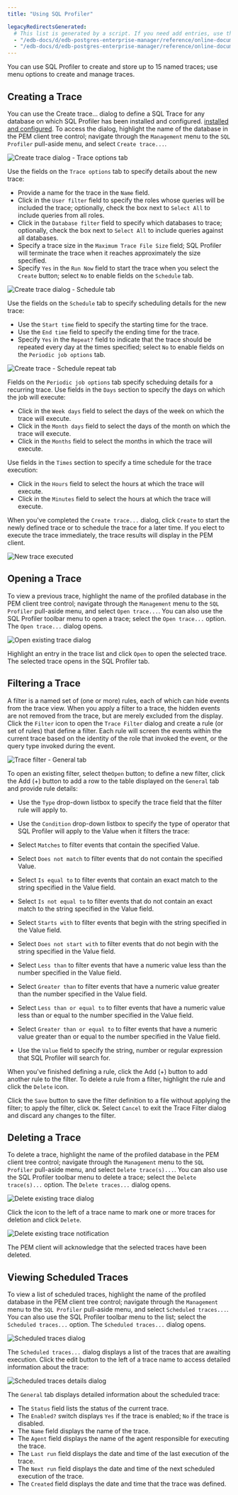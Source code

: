 ```yaml
---
title: "Using SQL Profiler"

legacyRedirectsGenerated:
  # This list is generated by a script. If you need add entries, use the `legacyRedirects` key.
  - "/edb-docs/d/edb-postgres-enterprise-manager/reference/online-documentation/8.0/sp_create_new_trace.html"
  - "/edb-docs/d/edb-postgres-enterprise-manager/reference/online-documentation/latest/sp_create_new_trace.html"
---
```


<div id="sp_create_new_trace" class="registered_link"></div>

You can use SQL Profiler to create and store up to 15 named traces; use menu options to create and manage traces.

## Creating a Trace

You can use the Create trace... dialog to define a SQL Trace for any database on which SQL Profiler has been installed and configured. [installed and configured](01_sp_installing_sql_profiler/#sp_installing_sql_profiler). To access the dialog, highlight the name of the database in the PEM client tree control; navigate through the `Management` menu to the `SQL Profiler` pull-aside menu, and select `Create trace...`.

![Create trace dialog - Trace options tab](../images/sp_create_new_trace.png)

Use the fields on the `Trace options` tab to specify details about the new trace:

-   Provide a name for the trace in the `Name` field.
-   Click in the `User filter` field to specify the roles whose queries will be included the trace; optionally, check the box next to `Select All` to include queries from all roles.
-   Click in the `Database filter` field to specify which databases to trace; optionally, check the box next to `Select All` to include queries against all databases.
-   Specify a trace size in the `Maximum Trace File Size` field; SQL Profiler will terminate the trace when it reaches approximately the size specified.
-   Specify `Yes` in the `Run Now` field to start the trace when you select the `Create` button; select `No` to enable fields on the `Schedule` tab.

![Create trace dialog - Schedule tab](../images/sp_create_new_trace_schedule.png)

Use the fields on the `Schedule` tab to specify scheduling details for the new trace:

-   Use the `Start time` field to specify the starting time for the trace.
-   Use the `End time` field to specify the ending time for the trace.
-   Specify `Yes` in the `Repeat?` field to indicate that the trace should be repeated every day at the times specified; select `No` to enable fields on the `Periodic job options` tab.

![Create trace - Schedule repeat tab](../images/sp_create_new_trace_periodic_job.png)

Fields on the `Periodic job options` tab specify scheduing details for a recurring trace. Use fields in the `Days` section to specify the days on which the job will execute:

-   Click in the `Week days` field to select the days of the week on which the trace will execute.
-   Click in the `Month days` field to select the days of the month on which the trace will execute.
-   Click in the `Months` field to select the months in which the trace will execute.

Use fields in the `Times` section to specify a time schedule for the trace execution:

-   Click in the `Hours` field to select the hours at which the trace will execute.
-   Click in the `Minutes` field to select the hours at which the trace will execute.

When you've completed the `Create trace...` dialog, click `Create` to start the newly defined trace or to schedule the trace for a later time. If you elect to execute the trace immediately, the trace results will display in the PEM client.

![New trace executed](../images/sp_create_new_trace_executed.png)

## Opening a Trace

To view a previous trace, highlight the name of the profiled database in the PEM client tree control; navigate through the `Management` menu to the `SQL Profiler` pull-aside menu, and select `Open trace...`. You can also use the SQL Profiler toolbar menu to open a trace; select the `Open trace...` option. The `Open trace...` dialog opens.

![Open existing trace dialog](../images/sp_open_existing_trace.png)

Highlight an entry in the trace list and click `Open` to open the selected trace. The selected trace opens in the SQL Profiler tab.

## Filtering a Trace

A filter is a named set of (one or more) rules, each of which can hide events from the trace view. When you apply a filter to a trace, the hidden events are not removed from the trace, but are merely excluded from the display. Click the `Filter` icon to open the `Trace Filter` dialog and create a rule (or set of rules) that define a filter. Each rule will screen the events within the current trace based on the identity of the role that invoked the event, or the query type invoked during the event.

![Trace filter - General tab](../images/sp_trace_filter.png)

To open an existing filter, select the`Open` button; to define a new filter, click the Add (+) button to add a row to the table displayed on the `General` tab and provide rule details:

-   Use the `Type` drop-down listbox to specify the trace field that the filter rule will apply to.

-   Use the `Condition` drop-down listbox to specify the type of operator that SQL Profiler will apply to the Value when it filters the trace:

-   Select `Matches` to filter events that contain the specified Value.

-   Select `Does not match` to filter events that do not contain the specified Value.

-   Select `Is equal to` to filter events that contain an exact match to the string specified in the Value field.

-   Select `Is not equal to` to filter events that do not contain an exact match to the string specified in the Value field.

-   Select `Starts with` to filter events that begin with the string specified in the Value field.

-   Select `Does not start with` to filter events that do not begin with the string specified in the Value field.

-   Select `Less than` to filter events that have a numeric value less than the number specified in the Value field.

-   Select `Greater than` to filter events that have a numeric value greater than the number specified in the Value field.

-   Select `Less than or equal to` to filter events that have a numeric value less than or equal to the number specified in the Value field.

-   Select `Greater than or equal to` to filter events that have a numeric value greater than or equal to the number specified in the Value field.

-   Use the `Value` field to specify the string, number or regular expression that SQL Profiler will search for.

When you've finished defining a rule, click the Add (+) button to add another rule to the filter. To delete a rule from a filter, highlight the rule and click the `Delete` icon.

Click the `Save` button to save the filter definition to a file without applying the filter; to apply the filter, click `OK`. Select `Cancel` to exit the Trace Filter dialog and discard any changes to the filter.

## Deleting a Trace

To delete a trace, highlight the name of the profiled database in the PEM client tree control; navigate through the `Management` menu to the `SQL Profiler` pull-aside menu, and select `Delete trace(s)...`. You can also use the SQL Profiler toolbar menu to delete a trace; select the `Delete trace(s)...` option. The `Delete traces...` dialog opens.

![Delete existing trace dialog](../images/sp_delete_trace.png)

Click the icon to the left of a trace name to mark one or more traces for deletion and click `Delete`.

![Delete existing trace notification](../images/sp_delete_trace.png)

The PEM client will acknowledge that the selected traces have been deleted.

## Viewing Scheduled Traces

To view a list of scheduled traces, highlight the name of the profiled database in the PEM client tree control; navigate through the `Management` menu to the `SQL Profiler` pull-aside menu, and select `Scheduled traces...`. You can also use the SQL Profiler toolbar menu to the list; select the `Scheduled traces...` option. The `Scheduled traces...` dialog opens.

![Scheduled traces dialog](../images/sp_scheduled_traces.png)

The `Scheduled traces...` dialog displays a list of the traces that are awaiting execution. Click the edit button to the left of a trace name to access detailed information about the trace:

![Scheduled traces details dialog](../images/sp_trace_details.png)

The `General` tab displays detailed information about the scheduled trace:

-   The `Status` field lists the status of the current trace.
-   The `Enabled?` switch displays `Yes` if the trace is enabled; `No` if the trace is disabled.
-   The `Name` field displays the name of the trace.
-   The `Agent` field displays the name of the agent responsible for executing the trace.
-   The `Last run` field displays the date and time of the last execution of the trace.
-   The `Next run` field displays the date and time of the next scheduled execution of the trace.
-   The `Created` field displays the date and time that the trace was defined.
